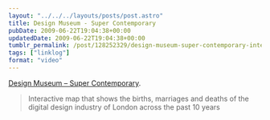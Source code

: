 ```yaml
---
layout: "../../../layouts/posts/post.astro"
title: Design Museum - Super Contemporary
pubDate: 2009-06-22T19:04:38+00:00
updatedDate: 2009-06-22T19:04:38+00:00
tumblr_permalink: /post/128252329/design-museum-super-contemporary-interactive
tags: ["linklog"]
format: "video"
---
```



<Vimeo id="https://vimeo.com/5269852" />

[Design Museum &#8211; Super Contemporary][1].

> Interactive map that shows the births, marriages and deaths of the digital design industry of London across the past 10 years

[1]: https://vimeo.com/5269852
